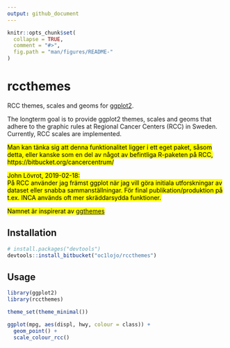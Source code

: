 ```yaml
---
output: github_document
---
```


<!-- README.md is generated from README.Rmd. Please edit that file. -->

```r
knitr::opts_chunk$set(
  collapse = TRUE,
  comment = "#>",
  fig.path = "man/figures/README-"
)
```

# rccthemes

RCC themes, scales and geoms for [ggplot2](https://ggplot2.tidyverse.org).

The longterm goal is to provide ggplot2 themes, scales and geoms that adhere to the graphic rules at Regional Cancer Centers (RCC) in Sweden. 
Currently, RCC scales are implemented.

<mark>
Man kan tänka sig att denna funktionalitet ligger i ett eget paket, såsom detta, eller kanske som en del av något av befintliga R-paketen på RCC,  https://bitbucket.org/cancercentrum/
</mark>

<mark>
John Lövrot, 2019-02-18:  
På RCC använder jag främst ggplot när jag vill göra initiala utforskningar av dataset eller snabba sammanställningar. 
För final publikation/produktion på t.ex. INCA används oft mer skräddarsydda funktioner. 
</mark>

<mark>
Namnet är inspirerat av [ggthemes](https://cran.r-project.org/package=ggthemes)
</mark>

## Installation

```r
# install.packages("devtools")
devtools::install_bitbucket("oc1lojo/rccthemes")
```

## Usage

```r
library(ggplot2)
library(rccthemes)

theme_set(theme_minimal())

ggplot(mpg, aes(displ, hwy, colour = class)) +
  geom_point() +
  scale_colour_rcc()
```
